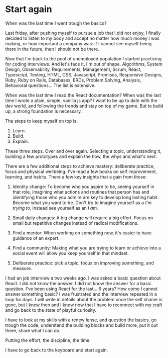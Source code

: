 # Start again

When was the last time I went trough the basics?

Last friday, after pushing myself to pursue a job that I did not enjoy, I finally decided to listen to my body and accept no matter how much money I was making, or how important a company was: if I cannot see myself being there in the future, then I should not be there.

Now that I'm back to the pool of unemployed population I started practicing for coding interviews. And let's face it, i'm out of shape. Algorithms, System Design, Observability, Requirements, Management, Scrum, React, Typescript, Testing, HTML, CSS, Javascript, Promises, Responsive Designs, Ruby, Ruby on Rails, Databases, ERDs, Problem Solving, Analysis, Behavioral questions... The list is extensive.

When was the last time I read the React documentation? When was the last time I wrote a plain, simple, vanilla js app? I want to be up to date with the dev world, and following the trends and stay on top of my game. But to build up, a strong foundation is necessary.

The steps to keep myself on top is:

1. Learn.
2. Build.
3. Explain.

These three steps. Over and over again. Selecting a topic, understanding it, building a few prototypes and explain the how, the whys and what's next.

There are a few additional steps to achieve mastery: deliberate practice, focus and physical wellbeing. I've read a few books on self improvement, learning, and habits. There a few key insights that a gain from those:

1. Identity change: To become who you aspire to be, seeing yourself in that role, imagining what actions and routines that person has and identifying those who you admire are key to develop long lasting habit. Become what you want to be. Don't try to imagine yourself as a _I'm trying to_, instead see yourself as an _I am_.

2. Small daily changes: A big change will require a big effort. Focus on small but repetitive changes instead of radical modifications.

3. Find a mentor: When working on something new, it's easier to have guidance of an expert.

4. Find a community: Making what you are trying to learn or achieve into a social event will allow you keep yourself in that mindset.

5. Deliberate practice: pick a topic, focus on improving something, and measure.

I had an job interview a two weeks ago. I was asked a basic question about React. I did not know the answer. I did not know the answer for a basic question. I've been using React for the last... 6 years? How come I cannot answer something basic? I was frustrated and the interview repeated in a loop for days. I will write in details about the problem once the self shame is gone, but I knew then and I know now that I have to reconnect with my craft and go back to the state of playful curiosity.

I have to look at my skills with a renew lense, and question the basics, go trough the code, understand the building blocks and build more, put it out there, share what I can do.

Putting the effort, the discipline, the time.

I have to go back to the keyboard and start again.
